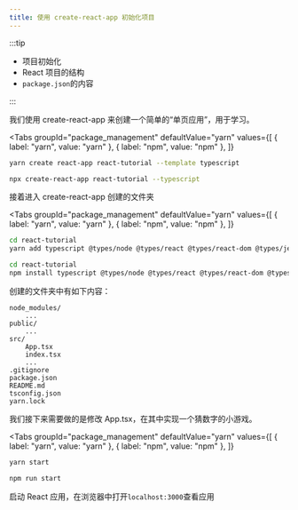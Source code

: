 ```yaml
---
title: 使用 create-react-app 初始化项目
---
```



:::tip

- 项目初始化
- React 项目的结构
- `package.json`的内容

:::

我们使用 create-react-app 来创建一个简单的“单页应用”，用于学习。

<Tabs
  groupId="package_management"
  defaultValue="yarn"
  values={[
    { label: "yarn", value: "yarn" },
    { label: "npm", value: "npm" },
  ]}
>
  <TabItem value="yarn">


```bash
yarn create react-app react-tutorial --template typescript
```

  </TabItem>
  <TabItem value="npm">


```bash
npx create-react-app react-tutorial --typescript
```

  </TabItem>
</Tabs>


接着进入 create-react-app 创建的文件夹

<Tabs
  groupId="package_management"
  defaultValue="yarn"
  values={[
    { label: "yarn", value: "yarn" },
    { label: "npm", value: "npm" },
  ]}
>
  <TabItem value="yarn">


```bash
cd react-tutorial
yarn add typescript @types/node @types/react @types/react-dom @types/jest --dev
```

  </TabItem>
  <TabItem value="npm">


```bash
cd react-tutorial
npm install typescript @types/node @types/react @types/react-dom @types/jest --save-dev
```

  </TabItem>
</Tabs>


创建的文件夹中有如下内容：

```
node_modules/
    ...
public/
    ...
src/
    App.tsx
    index.tsx
    ...
.gitignore
package.json
README.md
tsconfig.json
yarn.lock
```

我们接下来需要做的是修改 App.tsx，在其中实现一个猜数字的小游戏。

<Tabs
  groupId="package_management"
  defaultValue="yarn"
  values={[
    { label: "yarn", value: "yarn" },
    { label: "npm", value: "npm" },
  ]}
>
  <TabItem value="yarn">


```bash
yarn start
```

  </TabItem>
  <TabItem value="npm">


```bash
npm run start
```

  </TabItem>
</Tabs>


启动 React 应用，在浏览器中打开`localhost:3000`查看应用
